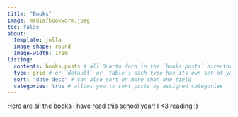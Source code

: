 ```yaml
---
title: "Books"
image: media/bookworm.jpeg
toc: false
about: 
  template: jolla
  image-shape: round
  image-width: 17em
listing: 
  contents: books.posts # all Quarto docs in the `books.posts` directory will be included on your listing page
  type: grid # or `default` or `table`; each type has its own set of yaml options to include
  sort: "date desc" # can also sort on more than one field
  categories: true # allows you to sort posts by assigned categories 
---
```


Here are all the books I have read this school year! I \<3 reading :)
